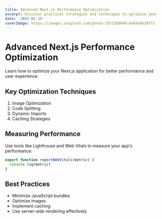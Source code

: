```yaml
---
title: Advanced Next.js Performance Optimization
excerpt: Discover practical strategies and techniques to optimize your Next.js application for maximum performance.
date: '2025-02-15'
coverImage: https://images.unsplash.com/photo-1551288049-bebda4e38f71
---
```


# Advanced Next.js Performance Optimization

Learn how to optimize your Next.js application for better performance and user experience.

## Key Optimization Techniques

1. Image Optimization
2. Code Splitting
3. Dynamic Imports
4. Caching Strategies

## Measuring Performance

Use tools like Lighthouse and Web Vitals to measure your app's performance:

```javascript
export function reportWebVitals(metric) {
  console.log(metric)
}
```

## Best Practices

- Minimize JavaScript bundles
- Optimize images
- Implement caching
- Use server-side rendering effectively